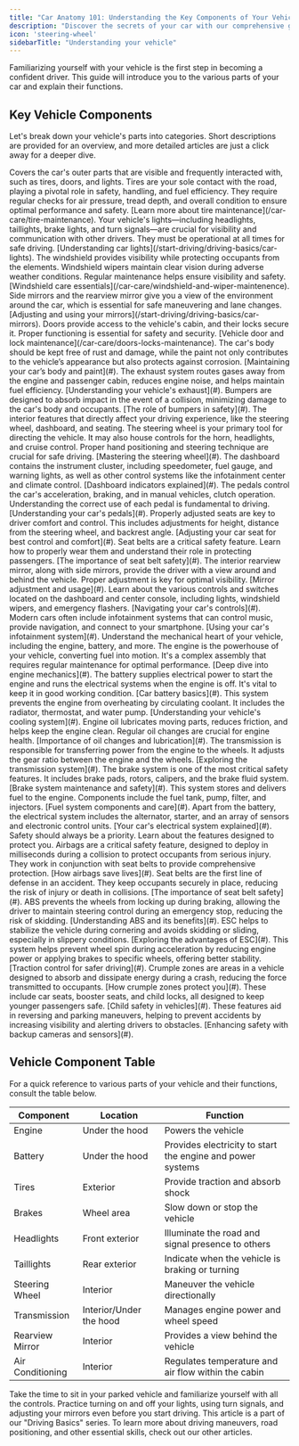 ```yaml
---
title: "Car Anatomy 101: Understanding the Key Components of Your Vehicle"
description: "Discover the secrets of your car with our comprehensive guide on vehicle components. Explore engine mechanics, safety features, and more, learning about what is under the hood, inside the cabin, and beyond."
icon: 'steering-wheel'
sidebarTitle: "Understanding your vehicle"
---
```


Familiarizing yourself with your vehicle is the first step in becoming a confident driver. This guide will introduce you to the various parts of your car and explain their functions.

## Key Vehicle Components

Let's break down your vehicle's parts into categories. Short descriptions are provided for an overview, and more detailed articles are just a click away for a deeper dive.

<Tabs>
<Tab title="Exterior">
  Covers the car's outer parts that are visible and frequently interacted with, such as tires, doors, and lights.
  <AccordionGroup>
    <Accordion title="Tires" icon="tire">
      Tires are your sole contact with the road, playing a pivotal role in safety, handling, and fuel efficiency. They require regular checks for air pressure, tread depth, and overall condition to ensure optimal performance and safety.
      [Learn more about tire maintenance](/car-care/tire-maintenance).
    </Accordion>
    <Accordion title="Lights" icon="lightbulb">
      Your vehicle's lights—including headlights, taillights, brake lights, and turn signals—are crucial for visibility and communication with other drivers. They must be operational at all times for safe driving.
      [Understanding car lights](/start-driving/driving-basics/car-lights).
    </Accordion>
    <Accordion title="Windshield and Wipers" icon="panorama">
      The windshield provides visibility while protecting occupants from the elements. Windshield wipers maintain clear vision during adverse weather conditions. Regular maintenance helps ensure visibility and safety.
      [Windshield care essentials](/car-care/windshield-and-wiper-maintenence).
    </Accordion>
    <Accordion title="Mirrors" icon="car-mirrors">
      Side mirrors and the rearview mirror give you a view of the environment around the car, which is essential for safe maneuvering and lane changes.
      [Adjusting and using your mirrors](/start-driving/driving-basics/car-mirrors).
    </Accordion>
    <Accordion title="Doors and Locks" icon="door-closed">
      Doors provide access to the vehicle's cabin, and their locks secure it. Proper functioning is essential for safety and security.
      [Vehicle door and lock maintenance](/car-care/doors-locks-maintenance).
    </Accordion>
    <Accordion title="Body and Paint" icon="spray-can">
      The car's body should be kept free of rust and damage, while the paint not only contributes to the vehicle’s appearance but also protects against corrosion.
      [Maintaining your car’s body and paint](#).
    </Accordion>
    <Accordion title="Exhaust System" icon="smoke">
      The exhaust system routes gases away from the engine and passenger cabin, reduces engine noise, and helps maintain fuel efficiency.
      [Understanding your vehicle's exhaust](#).
    </Accordion>
    <Accordion title="Bumpers" icon="car-bump">
      Bumpers are designed to absorb impact in the event of a collision, minimizing damage to the car's body and occupants.
      [The role of bumpers in safety](#).
    </Accordion>
</AccordionGroup>

</Tab>

<Tab title="Interior">
  The interior features that directly affect your driving experience, like the steering wheel, dashboard, and seating.
<AccordionGroup>
    <Accordion title="Steering Wheel" icon="steering-wheel">
      The steering wheel is your primary tool for directing the vehicle. It may also house controls for the horn, headlights, and cruise control. Proper hand positioning and steering technique are crucial for safe driving.
      [Mastering the steering wheel](#).
    </Accordion>
    <Accordion title="Dashboard" icon="gauge-low">
      The dashboard contains the instrument cluster, including speedometer, fuel gauge, and warning lights, as well as other control systems like the infotainment center and climate control.
      [Dashboard indicators explained](#).
    </Accordion>
    <Accordion title="Pedals" icon="shoe-prints">
      The pedals control the car's acceleration, braking, and in manual vehicles, clutch operation. Understanding the correct use of each pedal is fundamental to driving.
      [Understanding your car's pedals](#).
    </Accordion>
    <Accordion title="Seats and Seat Adjustment" icon="chair-office">
      Properly adjusted seats are key to driver comfort and control. This includes adjustments for height, distance from the steering wheel, and backrest angle.
      [Adjusting your car seat for best control and comfort](#).
    </Accordion>
    <Accordion title="Seat Belts" icon="person-seat">
      Seat belts are a critical safety feature. Learn how to properly wear them and understand their role in protecting passengers.
      [The importance of seat belt safety](#).
    </Accordion>
    <Accordion title="Mirrors" icon="car-mirrors">
      The interior rearview mirror, along with side mirrors, provide the driver with a view around and behind the vehicle. Proper adjustment is key for optimal visibility.
      [Mirror adjustment and usage](#).
    </Accordion>
    <Accordion title="Controls and Switches" icon="sliders">
      Learn about the various controls and switches located on the dashboard and center console, including lights, windshield wipers, and emergency flashers.
      [Navigating your car's controls](#).
    </Accordion>
    <Accordion title="Infotainment and Navigation Systems" icon="satellite-dish">
      Modern cars often include infotainment systems that can control music, provide navigation, and connect to your smartphone.
      [Using your car's infotainment system](#).
    </Accordion>
  </AccordionGroup>

</Tab>

<Tab title="Under the Hood">
  Understand the mechanical heart of your vehicle, including the engine, battery, and more.
  <AccordionGroup>
    <Accordion title="Engine" icon="engine">
      The engine is the powerhouse of your vehicle, converting fuel into motion. It's a complex assembly that requires regular maintenance for optimal performance.
      [Deep dive into engine mechanics](#).
    </Accordion>
    <Accordion title="Battery" icon="battery-full">
      The battery supplies electrical power to start the engine and runs the electrical systems when the engine is off. It's vital to keep it in good working condition.
      [Car battery basics](#).
    </Accordion>
    <Accordion title="Cooling System" icon="fan">
      This system prevents the engine from overheating by circulating coolant. It includes the radiator, thermostat, and water pump.
      [Understanding your vehicle's cooling system](#).
    </Accordion>
    <Accordion title="Oil and Lubrication System" icon="oil-can">
      Engine oil lubricates moving parts, reduces friction, and helps keep the engine clean. Regular oil changes are crucial for engine health.
      [Importance of oil changes and lubrication](#).
    </Accordion>
    <Accordion title="Transmission" icon="gear">
      The transmission is responsible for transferring power from the engine to the wheels. It adjusts the gear ratio between the engine and the wheels.
      [Exploring the transmission system](#).
    </Accordion>
    <Accordion title="Brakes" icon="shoe-prints">
      The brake system is one of the most critical safety features. It includes brake pads, rotors, calipers, and the brake fluid system.
      [Brake system maintenance and safety](#).
    </Accordion>
    <Accordion title="Fuel System" icon="gas-pump">
      This system stores and delivers fuel to the engine. Components include the fuel tank, pump, filter, and injectors.
      [Fuel system components and care](#).
    </Accordion>
    <Accordion title="Electrical System" icon="bolt">
      Apart from the battery, the electrical system includes the alternator, starter, and an array of sensors and electronic control units.
      [Your car's electrical system explained](#).
    </Accordion>
</AccordionGroup>

</Tab>


<Tab title="Safety Features">
  Safety should always be a priority. Learn about the features designed to protect you.
<AccordionGroup>
    <Accordion title="Airbags" icon="wind">
      Airbags are a critical safety feature, designed to deploy in milliseconds during a collision to protect occupants from serious injury. They work in conjunction with seat belts to provide comprehensive protection.
      [How airbags save lives](#).
    </Accordion>
    <Accordion title="Seat Belts" icon="person-seat">
      Seat belts are the first line of defense in an accident. They keep occupants securely in place, reducing the risk of injury or death in collisions.
      [The importance of seat belt safety](#).
    </Accordion>
    <Accordion title="Anti-lock Braking System (ABS)" icon="octagon-exclamation">
      ABS prevents the wheels from locking up during braking, allowing the driver to maintain steering control during an emergency stop, reducing the risk of skidding.
      [Understanding ABS and its benefits](#).
    </Accordion>
    <Accordion title="Electronic Stability Control (ESC)" icon="car-side">
      ESC helps to stabilize the vehicle during cornering and avoids skidding or sliding, especially in slippery conditions.
      [Exploring the advantages of ESC](#).
    </Accordion>
    <Accordion title="Traction Control System" icon="grip">
      This system helps prevent wheel spin during acceleration by reducing engine power or applying brakes to specific wheels, offering better stability.
      [Traction control for safer driving](#).
    </Accordion>
    <Accordion title="Crumple Zones" icon="car-burst">
      Crumple zones are areas in a vehicle designed to absorb and dissipate energy during a crash, reducing the force transmitted to occupants.
      [How crumple zones protect you](#).
    </Accordion>
    <Accordion title="Child Safety Features" icon="baby-carriage">
      These include car seats, booster seats, and child locks, all designed to keep younger passengers safe.
      [Child safety in vehicles](#).
    </Accordion>
    <Accordion title="Backup Camera and Parking Sensors" icon="camera">
      These features aid in reversing and parking maneuvers, helping to prevent accidents by increasing visibility and alerting drivers to obstacles.
      [Enhancing safety with backup cameras and sensors](#).
    </Accordion>
</AccordionGroup>

</Tab>

</Tabs>

## Vehicle Component Table

For a quick reference to various parts of your vehicle and their functions, consult the table below.

| Component             | Location  | Function                                                |
|-----------------------|-----------|---------------------------------------------------------|
| Engine                | Under the hood | Powers the vehicle                                      |
| Battery               | Under the hood | Provides electricity to start the engine and power systems |
| Tires                 | Exterior  | Provide traction and absorb shock                       |
| Brakes                | Wheel area | Slow down or stop the vehicle                            |
| Headlights            | Front exterior | Illuminate the road and signal presence to others       |
| Taillights            | Rear exterior | Indicate when the vehicle is braking or turning        |
| Steering Wheel        | Interior  | Maneuver the vehicle directionally                      |
| Transmission          | Interior/Under the hood | Manages engine power and wheel speed                 |
| Rearview Mirror       | Interior  | Provides a view behind the vehicle                       |
| Air Conditioning      | Interior  | Regulates temperature and air flow within the cabin     |

<Tip>
Take the time to sit in your parked vehicle and familiarize yourself with all the controls. Practice turning on and off your lights, using turn signals, and adjusting your mirrors even before you start driving.
</Tip>

<Note>
This article is a part of our "Driving Basics" series. To learn more about driving maneuvers, road positioning, and other essential skills, check out our other articles.
</Note>
